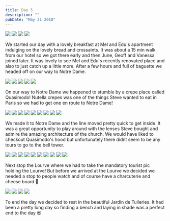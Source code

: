 ```yaml
---
title: Day 5
description: ""
pubDate: "May 21 2018"
---
```



<Grid>
  <Img src="2018-europe/f2094e11-d3d3-4af9-81cd-af7e6509a6c3-80d066e5bf3c44f38fd0fad4bc784a20c165ca06.jpg" />
  <Img src="2018-europe/8d342282-c741-48a7-bca3-a8d18f8b15ce-5ae9480ddc55b13edcb4a9431641ba374475ea94.jpg" />
  <Img src="2018-europe/9c846508-b5e5-4fa7-9ba5-b6209c4e4eb5-c69050e58ab04998c7fd05a11899df931167f910.jpg" />
  <Img src="2018-europe/e7f8f834-68c6-430a-b053-35716f75460a-a06bf36598d6f46b65fcc7e185e204f56f5bcaf7.jpg" />
</Grid>

We started our day with a lovely breakfast at Mel and Edu's apartment indulging on the lovely bread and crossaints. It was about a 15 min walk from our hotel so we got there early and then June, Geoff and Vanessa joined later. It was lovely to see Mel and Edu's recently renovated place and also to just catch up a little more. After a few hours and full of baguette we headed off on our way to Notre Dame.

<Grid>
  <Img src="2018-europe/011e3724-3a87-4b19-a898-56b5eeeb5e96-fd47f274221d21a8c3a42fb8eeb1e2d005a33503.jpg" />
  <Img src="2018-europe/d3c23faa-d8cf-422f-bd90-223e08b8d7c8-74f3fd6d684ff79e2d172c90dd4fd13f259d7691.jpg" />
  <Img src="2018-europe/4ec41f18-8157-4e34-a36b-ad55d30a57c8-ddd735deaa7fe9d238b7594c5cc3f6c3123d47f8.jpg" />
  <Img src="2018-europe/e2225c14-60f2-44c0-ab88-681061191bf7-b59d99157d800c2c4f496ff775cfee7a55451f3b.jpg" />
  <Img src="2018-europe/a8101cf3-ae84-4a08-abc7-4b90be29e25d-4ba530a61a7c19383f44c10a6995b477ec87bea4.jpg" />
</Grid>

On our way to Notre Dame we happened to stumble by a crepe place called Quasimodo! Nutella crepes was one of the things Steve wanted to eat in Paris so we had to get one en route to Notre Dame!

<Grid>
  <Img src="2018-europe/d7672bfc-72f1-44b6-8e8d-ae1b26ca5cbe-1e4732c8f4943154ebfb53d4f6a90619e6f2efcb.jpg" />
  <Img src="2018-europe/17e48ead-c5f5-4376-8c2e-88c2cc90f3a3-5d4e3d89e22203451b1cc701ca784f98ceb570ae.jpg" />
  <Img src="2018-europe/fdb507a5-f0a3-4bb3-8ecb-de66178657a0-58c802427d3f2f3217610e354f9263b254f7283a.jpg" />
  <Img src="2018-europe/2c49582b-a94d-4cdd-b53e-d9f840d6d6b1-a5513c920d9a3ef27d3734a480ffa2cd30504818.jpg" />
  <Img src="2018-europe/f2ca4185-74f7-45c6-ad65-e8e307442ac2-fffa4dccd202b2c3e568c18d4fca176c8a7bc83f.jpg" />
  <Img src="2018-europe/dd920c3c-29f4-4616-b75c-e89ecca56736-0d432426a58b7b8ad3865154bd36fe3833eda8d5.jpg" />
  <Img src="2018-europe/560cd776-14b4-448c-8ea7-c799943f8d88-9fd25eb0ec9dfdd3821ef2977d3de5157b75cf32.jpg" />
  <Img src="2018-europe/dc9fd984-da5a-425c-bfec-6049301ea0ec-86df8d591a117eeacce2768aafc471ac0a5ba0f0.jpg" />
  <Img src="2018-europe/fe1932bb-0d1b-47bc-aa83-14667445b9cc-dc6c6969fccef271183c6959ea78195880c86c49.jpg" />
</Grid>

We made it to Notre Dame and the line moved pretty quick to get inside. It was a great opportunity to play around with the lenses Steve bought and admire the amazing architecture of the church. We would have liked to checkout Quasimodo's hood but unfortunately there didnt seem to be any tours to go to the bell tower.

<Grid>
  <Img src="2018-europe/fe29eb8d-607d-4294-9fdd-f39bb704c69f-fb7b701e88249246976be24392f934bbdda296ec.jpg" />
  <Img src="2018-europe/9ecc3d98-9833-4396-84c6-6235672baf6b-06e005b1f8eeb77e20e20d5ff1d85dd2a13e2725.jpg" />
  <Img src="2018-europe/5e515af0-2001-4adf-a5f4-958a18ceb289-9c81b383988e45893fb87efb6da979d15b8bf6ae.jpg" />
  <Img src="2018-europe/99a88bd2-dd8a-400d-a1d9-6d3a44c15655-6d32fa80d71bb6eac0cec30072e96ce4df7a69f7.jpg" />
  <Img src="2018-europe/da10d5db-4d25-4260-aa92-37865f29844d-f0c46f8aa0c71b24d9e7dfbd160dd52599b092eb.jpg" />
  <Img src="2018-europe/3e9759e0-5b7e-40a7-9eb7-69adc4e3b4a9-f89d987760ac773dec6a143a2bb46d8e6da53d9b.jpg" />
  <Img src="2018-europe/29290c82-8649-40f2-b6ce-7f25109a8cbb-86354f4607e66dbc34cfd3af0823415f7a0b344f.jpg" />
  <Img src="2018-europe/514709e6-9de4-4b32-af06-d207fe390ddd-31af03566011d4e2c45c9e466912ecb0f73600ad.jpg" />
  <Img src="2018-europe/859b3613-9cf9-46bb-8732-62eb249b0e1a-dea1a2d17fcb7721240bc9757e5761623b38cb5f.jpg" />
  <Img src="2018-europe/aa0542e3-525c-48d2-8903-6d6ee0b6cc0b-46223b1bbad90616c0caeedf4ad6f9ff9c5fc027.jpg" />
</Grid>

Next stop the Lourve where we had to take the mandatory tourist pic holding the Lourve! But before we arrived at the Lourve we decided we needed a stop to people watch and of course have a charcuterie and cheese board 🐷

<Grid>
  <Img src="2018-europe/23db738a-5bbe-4c14-9ead-c2fb2cb96614-4b9d43407fee3a8442e76bad26e14fb21712d288.jpg" />
  <Img src="2018-europe/f0d992a6-c811-40ce-b3a1-f32ee25cefa7-08656fe85c793867c2236a9e94cdd6a0362fc563.jpg" />
  <Img src="2018-europe/b200768f-3c7a-4dcd-81a0-6badb5a03524-7ed28bee90de7021947466d01076ea19e963a31a.jpg" />
  <Img src="2018-europe/4a3d43c1-0011-429a-976c-e67e4deac088-51472d09efc6a59655ca0e6303ab54c3d092b540.jpg" />
</Grid>

To end the day we decided to rest in the beautiful Jardin de Tuileries. It had been a pretty long day so finding a bench and laying in shade was a perfect end to the day 😍
